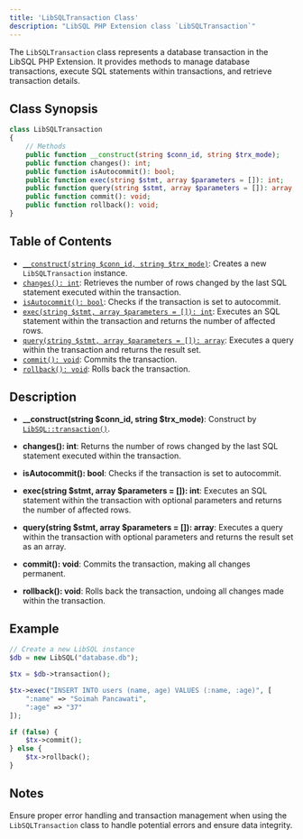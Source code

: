 ```yaml
---
title: 'LibSQLTransaction Class'
description: "LibSQL PHP Extension class `LibSQLTransaction`"
---
```


The `LibSQLTransaction` class represents a database transaction in the LibSQL PHP Extension. It provides methods to manage database transactions, execute SQL statements within transactions, and retrieve transaction details.

## Class Synopsis

```php
class LibSQLTransaction
{
    // Methods
    public function __construct(string $conn_id, string $trx_mode);
    public function changes(): int;
    public function isAutocommit(): bool;
    public function exec(string $stmt, array $parameters = []): int;
    public function query(string $stmt, array $parameters = []): array;
    public function commit(): void;
    public function rollback(): void;
}
```

## Table of Contents

- [`__construct(string $conn_id, string $trx_mode)`](#constructor): Creates a new `LibSQLTransaction` instance.
- [`changes(): int`](#changes): Retrieves the number of rows changed by the last SQL statement executed within the transaction.
- [`isAutocommit(): bool`](#isAutocommit): Checks if the transaction is set to autocommit.
- [`exec(string $stmt, array $parameters = []): int`](#exec): Executes an SQL statement within the transaction and returns the number of affected rows.
- [`query(string $stmt, array $parameters = []): array`](#query): Executes a query within the transaction and returns the result set.
- [`commit(): void`](#commit): Commits the transaction.
- [`rollback(): void`](#rollback): Rolls back the transaction.

## Description

- **__construct(string $conn_id, string $trx_mode)**: Construct by [`LibSQL::transaction()`](012-transaction.md).

- **changes(): int**: Returns the number of rows changed by the last SQL statement executed within the transaction.

- **isAutocommit(): bool**: Checks if the transaction is set to autocommit.

- **exec(string $stmt, array $parameters = []): int**: Executes an SQL statement within the transaction with optional parameters and returns the number of affected rows.

- **query(string $stmt, array $parameters = []): array**: Executes a query within the transaction with optional parameters and returns the result set as an array.

- **commit(): void**: Commits the transaction, making all changes permanent.

- **rollback(): void**: Rolls back the transaction, undoing all changes made within the transaction.

## Example

```php
// Create a new LibSQL instance
$db = new LibSQL("database.db");

$tx = $db->transaction();

$tx->exec("INSERT INTO users (name, age) VALUES (:name, :age)", [
    ":name" => "Soimah Pancawati",
    ":age" => "37"
]);

if (false) {
    $tx->commit();
} else {
    $tx->rollback();
}
```

## Notes

Ensure proper error handling and transaction management when using the `LibSQLTransaction` class to handle potential errors and ensure data integrity.
